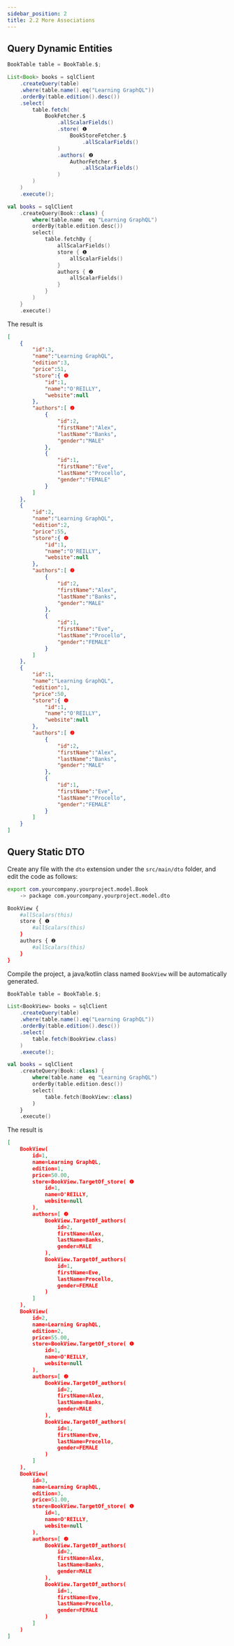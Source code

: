 ```yaml
---
sidebar_position: 2
title: 2.2 More Associations
---
```



## Query Dynamic Entities

<Tabs groupId="language">
<TabItem value="java" label="Java">

```java
BookTable table = BookTable.$;

List<Book> books = sqlClient
    .createQuery(table)
    .where(table.name().eq("Learning GraphQL"))
    .orderBy(table.edition().desc())
    .select(
        table.fetch(
            BookFetcher.$
                .allScalarFields()
                .store( ❶
                    BookStoreFetcher.$
                        .allScalarFields()
                )
                .authors( ❷
                    AuthorFetcher.$
                        .allScalarFields()
                )
        )
    )
    .execute();
```

</TabItem>
<TabItem value="kotlin" label="Kotlin">

```kotlin
val books = sqlClient
    .createQuery(Book::class) {
        where(table.name  eq "Learning GraphQL")
        orderBy(table.edition.desc())
        select(
            table.fetchBy {
                allScalarFields()
                store { ❶
                    allScalarFields()
                }
                authors { ❷
                    allScalarFields()
                }
            }
        )
    }
    .execute()
```

</TabItem>
</Tabs>

The result is

```json
[
    {
        "id":3,
        "name":"Learning GraphQL",
        "edition":3,
        "price":51,
        "store":{ ❶
            "id":1,
            "name":"O'REILLY",
            "website":null
        },
        "authors":[ ❷
            {
                "id":2,
                "firstName":"Alex",
                "lastName":"Banks",
                "gender":"MALE"
            },
            {
                "id":1,
                "firstName":"Eve",
                "lastName":"Procello",
                "gender":"FEMALE"
            }
        ]
    },
    {
        "id":2,
        "name":"Learning GraphQL",
        "edition":2,
        "price":55,
        "store":{ ❶
            "id":1,
            "name":"O'REILLY",
            "website":null
        },
        "authors":[ ❷
            {
                "id":2,
                "firstName":"Alex",
                "lastName":"Banks",
                "gender":"MALE"
            },
            {
                "id":1,
                "firstName":"Eve",
                "lastName":"Procello",
                "gender":"FEMALE"
            }
        ]
    },
    {
        "id":1,
        "name":"Learning GraphQL",
        "edition":1,
        "price":50,
        "store":{ ❶
            "id":1,
            "name":"O'REILLY",
            "website":null
        },
        "authors":[ ❷
            {
                "id":2,
                "firstName":"Alex",
                "lastName":"Banks",
                "gender":"MALE"
            },
            {
                "id":1,
                "firstName":"Eve",
                "lastName":"Procello",
                "gender":"FEMALE"
            }
        ]
    }
]
```

## Query Static DTO

Create any file with the `dto` extension under the `src/main/dto` folder, and edit the code as follows:

```sh
export com.yourcompany.yourproject.model.Book
    -> package com.yourcompany.yourproject.model.dto

BookView {
    #allScalars(this)
    store { ❶
        #allScalars(this)
    }
    authors { ❷
        #allScalars(this)
    }
}
```

Compile the project, a java/kotlin class named `BookView` will be automatically generated.

<Tabs groupId="language">
<TabItem value="java" label="Java">

```java
BookTable table = BookTable.$;

List<BookView> books = sqlClient
    .createQuery(table)
    .where(table.name().eq("Learning GraphQL"))
    .orderBy(table.edition().desc())
    .select(
        table.fetch(BookView.class)
    )
    .execute();
```

</TabItem>
<TabItem value="kotlin" label="Kotlin">

```kotlin
val books = sqlClient
    .createQuery(Book::class) {
        where(table.name  eq "Learning GraphQL")
        orderBy(table.edition.desc())
        select(
            table.fetch(BookView::class)
        )
    }
    .execute()
```

</TabItem>
</Tabs>

The result is

```json
[
    BookView(
        id=1, 
        name=Learning GraphQL, 
        edition=1, 
        price=50.00, 
        store=BookView.TargetOf_store( ❶
            id=1, 
            name=O'REILLY, 
            website=null
        ), 
        authors=[ ❷
            BookView.TargetOf_authors(
                id=2, 
                firstName=Alex, 
                lastName=Banks, 
                gender=MALE
            ), 
            BookView.TargetOf_authors(
                id=1, 
                firstName=Eve, 
                lastName=Procello, 
                gender=FEMALE
            )
        ]
    ), 
    BookView(
        id=2, 
        name=Learning GraphQL, 
        edition=2, 
        price=55.00, 
        store=BookView.TargetOf_store( ❶
            id=1, 
            name=O'REILLY, 
            website=null
        ), 
        authors=[ ❷
            BookView.TargetOf_authors(
                id=2, 
                firstName=Alex, 
                lastName=Banks, 
                gender=MALE
            ), 
            BookView.TargetOf_authors(
                id=1, 
                firstName=Eve, 
                lastName=Procello, 
                gender=FEMALE
            )
        ]
    ), 
    BookView(
        id=3, 
        name=Learning GraphQL, 
        edition=3, 
        price=51.00, 
        store=BookView.TargetOf_store( ❶
            id=1, 
            name=O'REILLY, 
            website=null
        ), 
        authors=[ ❷
            BookView.TargetOf_authors(
                id=2, 
                firstName=Alex, 
                lastName=Banks, 
                gender=MALE
            ), 
            BookView.TargetOf_authors(
                id=1, 
                firstName=Eve, 
                lastName=Procello, 
                gender=FEMALE
            )
        ]
    )
]
```